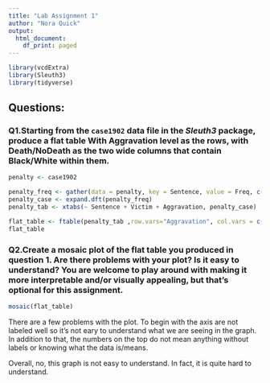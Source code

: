 ```yaml
---
title: "Lab Assignment 1"
author: "Nora Quick"
output:
  html_document:
    df_print: paged
---
```


```r
library(vcdExtra)
library(Sleuth3)
library(tidyverse)
```


## Questions: 

### Q1.Starting from the `case1902` data file in the *Sleuth3* package, produce a flat table With Aggravation level as the rows, with Death/NoDeath as the two wide columns that contain Black/White within them.

```r
penalty <- case1902

penalty_freq <- gather(data = penalty, key = Sentence, value = Freq, c("Death", "NoDeath"), factor_key = TRUE)
penalty_case <- expand.dft(penalty_freq)
penalty_tab <- xtabs(~ Sentence + Victim + Aggravation, penalty_case)

flat_table <- ftable(penalty_tab ,row.vars="Aggravation", col.vars = c("Sentence", "Victim"))
flat_table
```

### Q2.Create a mosaic plot of the flat table you produced in question 1. Are there problems with your plot? Is it easy to understand?  You are welcome to play around with making it more interpretable and/or visually appealing, but that's optional for this assignment. 

```r
mosaic(flat_table)
```

There are a few problems with the plot. To begin with the axis are not labeled well so it's not eary to understand what we are seeing in the graph. In addition to that, the numbers on the top do not mean anything without labels or knowing what the data is/means.

Overall, no, this graph is not easy to understand. In fact, it is quite hard to understand.


